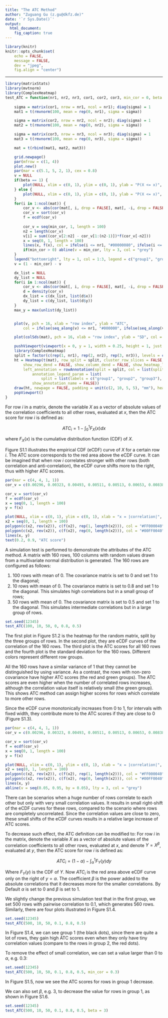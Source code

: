 ```yaml
---
title: "The ATC Method"
author: "Zuguang Gu (z.gu@dkfz.de)"
date: '`r Sys.Date()`'
output:
  html_document:
    fig_caption: true
---
```


```r
library(knitr)
knitr::opts_chunk$set(
    echo = FALSE,
    message = FALSE,
    dev = "jpeg",
    fig.align = "center")
```

-------------------------------------------

```r
library(matrixStats)
library(mvtnorm)
library(ComplexHeatmap)
test_ATC = function(nr1, nr2, nr3, cor1, cor2, cor3, min_cor = 0, beta = 1) {
	
	sigma = matrix(cor1, nrow = nr1, ncol = nr1); diag(sigma) = 1
	mat1 = t(rmvnorm(100, mean = rep(0, nr1), sigma = sigma))

	sigma = matrix(cor2, nrow = nr2, ncol = nr2); diag(sigma) = 1
	mat2 = t(rmvnorm(100, mean = rep(0, nr2), sigma = sigma))

	sigma = matrix(cor3, nrow = nr3, ncol = nr3); diag(sigma) = 1
	mat3 = t(rmvnorm(100, mean = rep(0, nr3), sigma = sigma))

	mat = t(rbind(mat1, mat2, mat3))

	grid.newpage()
	par(mfrow = c(1, 4))
	plot.new()
	par(mar = c(5.1, 5, 2, 1), cex = 0.8)
	v = NULL
	if(beta == 1) {
		plot(NULL, xlim = c(0, 1), ylim = c(0, 1), ylab = "P(X <= x)", xlab = "|correlation|")
	} else {
		plot(NULL, xlim = c(0, 1), ylim = c(0, 1), ylab = "P(X <= x)", xlab = "|correlation|^beta")
	}
	for(i in 1:ncol(mat)) {
	    cor_v <- abs(cor(mat[, i, drop = FALSE], mat[, -i, drop = FALSE]))^beta
	    cor_v = sort(cor_v)
	    f = ecdf(cor_v)
	    
	    cor_v = seq(min_cor, 1, length = 100)
	    n2 = length(cor_v)
	    v[i] = sum((cor_v[2:n2] - cor_v[1:(n2-1)])*f(cor_v[-n2]))
	    x = seq(0, 1, length = 100)
	    lines(x, f(x), col = ifelse(i <= nr1, "#00000080", ifelse(i <= nr1+nr2, "#FF000080", "#00FF0080")))
	    if(min_cor > 0) abline(v = min_cor, lty = 3, col = "grey")
	}
	legend("bottomright", lty = 1, col = 1:3, legend = c("group1", "group2", "group3"))
	v = (1 - min_cor) - v

	dx_list = NULL
	dy_list = NULL
	for(i in 1:ncol(mat)) {
	    cor_v <- abs(cor(mat[, i, drop = FALSE], mat[, -i, drop = FALSE]))
	    d = density(cor_v)
	    dx_list = c(dx_list, list(d$x))
	    dy_list = c(dy_list, list(d$y))
	}
	max_y = max(unlist(dy_list))


	plot(v, pch = 16, xlab = "row index", ylab = "ATC", 
		col = ifelse(seq_along(v) <= nr1, "#000000", ifelse(seq_along(v) <= nr1+nr2, "#FF0000", "#00FF00")))

	plot(colSds(mat), pch = 16, xlab = "row index", ylab = "SD", col = ifelse(seq_along(v) <= nr1, "#000000", ifelse(seq_along(v) <= nr1+nr2, "#FF0000", "#00FF00")))

	pushViewport(viewport(x = 0, y = 1, width = 0.25, height = 1, just = c("left", "top")))
	library(ComplexHeatmap)
	split = factor(c(rep(1, nr1), rep(2, nr2), rep(3, nr3)), levels = c(1, 2, 3))
	ht = Heatmap(t(mat), row_split = split, cluster_row_slices = FALSE, row_title = NULL,
		show_row_dend = FALSE, show_column_dend = FALSE, show_heatmap_legend = FALSE,
		left_annotation = rowAnnotation(split = split, col = list(split = c("1" = 1, "2" = 2, "3" = 3)),
			annotation_legend_param = list(
				split = list(labels = c("group1", "group2", "group3"), nrow = 1, title = "")),
			show_annotation_name = FALSE))
	draw(ht, newpage = FALSE, padding = unit(c(2, 10, 5, 5), "mm"), heatmap_legend_side = "bottom")
	popViewport()
}
```

For row $i$ in a matrix, denote the variable $X$ as a vector of absolute
values of the correlation coefficients to all other rows, evaluated at $x$,
then the ATC score for row $i$ is defined as:

$$ ATC_i = 1 - \int_0^1F_X(x)dx $$

where $F_X(x)$ is the cumulative distribution function (CDF) of $X$. 

Figure S1.1 illustrates the empirical CDF (eCDF) curve of $X$ for a certain row
$i$. The ATC score corresponds to the red area above the eCDF curve. It can be
imagined that when row $i$ correlates stronger with other rows (both
correlation and anti-correlation), the eCDF curve shifts more to the right,
thus with higher ATC scores.

```r
par(mar = c(4, 4, 1, 1))
cor_v = c(0.00296, 0.00323, 0.00493, 0.00511, 0.00513, 0.00653, 0.00838, 0.00859, 0.00923, 0.0116, 0.0141, 0.0142, 0.0144, 0.0161, 0.0186, 0.0195, 0.0205, 0.0222, 0.0231, 0.0237, 0.0242, 0.025, 0.0255, 0.0277, 0.028, 0.029, 0.029, 0.0314, 0.0322, 0.0355, 0.0357, 0.0363, 0.0379, 0.0392, 0.0411, 0.0423, 0.0426, 0.0441, 0.0449, 0.046, 0.0501, 0.0508, 0.0529, 0.0536, 0.054, 0.0541, 0.0549, 0.0567, 0.0576, 0.0581, 0.0605, 0.0608, 0.0639, 0.0671, 0.0682, 0.0698, 0.0717, 0.0737, 0.0747, 0.075, 0.0773, 0.0816, 0.0834, 0.0837, 0.0869, 0.0899, 0.0928, 0.0937, 0.0945, 0.0946, 0.0964, 0.0981, 0.099, 0.101, 0.102, 0.102, 0.103, 0.104, 0.106, 0.109, 0.111, 0.115, 0.115, 0.116, 0.116, 0.121, 0.124, 0.127, 0.127, 0.127, 0.133, 0.135, 0.135, 0.135, 0.138, 0.143, 0.144, 0.146, 0.156, 0.16, 0.164, 0.169, 0.173, 0.178, 0.179, 0.179, 0.194, 0.202, 0.211, 0.253, 0.396, 0.429, 0.447, 0.455, 0.457, 0.465, 0.466, 0.477, 0.487, 0.488, 0.498, 0.518, 0.519, 0.522, 0.524, 0.526, 0.528, 0.539, 0.54, 0.541, 0.544, 0.546, 0.548, 0.551, 0.552, 0.556, 0.558, 0.559, 0.565, 0.568, 0.568, 0.574, 0.574, 0.576, 0.576, 0.579, 0.58, 0.582, 0.585, 0.59, 0.591, 0.592, 0.594, 0.596, 0.597, 0.609, 0.614, 0.615, 0.628)

cor_v = sort(cor_v)
f = ecdf(cor_v)
x = seq(0, 1, length = 100)
y = f(x)

plot(NULL, xlim = c(0, 1), ylim = c(0, 1), xlab = "x = |correlation|", ylab = "P(X <= x)")
x2 = seq(0, 1, length = 100)
polygon(c(x2, rev(x2)), c(f(x2), rep(1, length(x2))), col = "#FF000040", border = NA)
polygon(c(x2, rev(x2)), c(f(x2), rep(0, length(x2))), col = "#00FF0040", border = NA)
lines(x, y)
text(0.2, 0.9, "ATC score")
```


A simulation test is performed to demonstrate the attributes of the ATC method. A
matrix with 160 rows, 100 columns with random values drawn from a multivariate
normal distribution is generated. The 160 rows are configured as follows:

1. 100 rows with mean of 0. The covariance matrix is set to 0 and set 1 to the
   diagonal;
2. 10 rows with mean of 0. The covariance matrix is set to 0.8 and set 1 to the
   diagonal. This simulates high correlations but in a small group of rows;
3. 50 rows with mean of 0. The covariance matrix is set to 0.5 and set 1 to the
   diagonal. This simulates intermediate correlations but in a large group of
   rows.

```r
set.seed(12345)
test_ATC(100, 10, 50, 0, 0.8, 0.5)
```

The first plot in Figure S1.2 is the heatmap for the random matrix, split
by the three groups of rows. In the second plot, they are eCDF curves of the
correlation of the 160 rows. The third plot is the ATC scores
for all 160 rows and the fourth plot is the standard deviation for the 160
rows. Different colors represent different row groups.

All the 160 rows have a similar variance of 1 that they cannot be distinguished
by using variance. As a contrast, the rows with non-zero covariance have
higher ATC scores (the red and green groups). The ATC scores are even higher
when the number of correlated rows increases, although the correlation value
itself is relatively small (the green group). This shows ATC method can assign
higher scores for rows which correlate to more other rows.

Since the eCDF curve monotonically increases from 0 to 1, for intervals with fixed
width, they contribute more to the ATC scores if they are close to 0 (Figure S1.3).

```r
par(mar = c(4, 4, 1, 1))
cor_v = c(0.00296, 0.00323, 0.00493, 0.00511, 0.00513, 0.00653, 0.00838, 0.00859, 0.00923, 0.0116, 0.0141, 0.0142, 0.0144, 0.0161, 0.0186, 0.0195, 0.0205, 0.0222, 0.0231, 0.0237, 0.0242, 0.025, 0.0255, 0.0277, 0.028, 0.029, 0.029, 0.0314, 0.0322, 0.0355, 0.0357, 0.0363, 0.0379, 0.0392, 0.0411, 0.0423, 0.0426, 0.0441, 0.0449, 0.046, 0.0501, 0.0508, 0.0529, 0.0536, 0.054, 0.0541, 0.0549, 0.0567, 0.0576, 0.0581, 0.0605, 0.0608, 0.0639, 0.0671, 0.0682, 0.0698, 0.0717, 0.0737, 0.0747, 0.075, 0.0773, 0.0816, 0.0834, 0.0837, 0.0869, 0.0899, 0.0928, 0.0937, 0.0945, 0.0946, 0.0964, 0.0981, 0.099, 0.101, 0.102, 0.102, 0.103, 0.104, 0.106, 0.109, 0.111, 0.115, 0.115, 0.116, 0.116, 0.121, 0.124, 0.127, 0.127, 0.127, 0.133, 0.135, 0.135, 0.135, 0.138, 0.143, 0.144, 0.146, 0.156, 0.16, 0.164, 0.169, 0.173, 0.178, 0.179, 0.179, 0.194, 0.202, 0.211, 0.253, 0.396, 0.429, 0.447, 0.455, 0.457, 0.465, 0.466, 0.477, 0.487, 0.488, 0.498, 0.518, 0.519, 0.522, 0.524, 0.526, 0.528, 0.539, 0.54, 0.541, 0.544, 0.546, 0.548, 0.551, 0.552, 0.556, 0.558, 0.559, 0.565, 0.568, 0.568, 0.574, 0.574, 0.576, 0.576, 0.579, 0.58, 0.582, 0.585, 0.59, 0.591, 0.592, 0.594, 0.596, 0.597, 0.609, 0.614, 0.615, 0.628)

cor_v = sort(cor_v)
f = ecdf(cor_v)
x = seq(0, 1, length = 100)
y = f(x)

plot(NULL, xlim = c(0, 1), ylim = c(0, 1), xlab = "x = |correlation|", ylab = "P(X <= x)")
x2 = seq(0, 1, length = 100)
polygon(c(x2, rev(x2)), c(f(x2), rep(1, length(x2))), col = "#FF000040", border = NA)
polygon(c(x2, rev(x2)), c(f(x2), rep(0, length(x2))), col = "#00FF0040", border = NA)
lines(x, y)
abline(v = seq(0.05, 0.95, by = 0.05), lty = 3, col = "grey")
```

There can be scenarios when a huge number of rows correlate to each other but
only with very small correlation values. It results in small right-shift of
the eCDF curves for these rows, compared to the scenario where rows are
completely uncorrelated. Since the correlation values are close to zero, these
small shifts of the eCDF curves results in a relative large increase of ATC
scores.

To decrease such effect, the ATC definition can be modified to: For row $i$ in
the matrix, denote the variable $X$ as a vector of absolute values of the
correlation coefficients to all other rows, evaluated at $x$, and denote $Y = X^\beta$,
evaluated at $y$, then the ATC score for row $i$ is defined as:

$$ ATC_i = (1-\alpha) - \int_\alpha^1F_Y(y)dy $$

Where $F_Y(y)$ is the CDF of $Y$. Now $ATC_i$ is the red area above eCDF curve only on the right of 
$y =\alpha$. The coefficient $\beta$ is the power added to the absolute
correlations that it decreases more for the smaller correlations. By Default
$\alpha$ is set to 0 and $\beta$ is set to 1.

We slightly change the previous simulation test that in the first group, we
set 500 rows with pairwise correlation to 0.1, which generates 560 rows.
Similarly, there are four plots illustrated in Figure S1.4.

```r
set.seed(12345)
test_ATC(500, 10, 50, 0.1, 0.8, 0.5)
```

In Figure S1.4, we can see group 1 (the black dots), since there are quite a lot of rows, they
gain high ATC scores even when they only have tiny correlation values (compare 
to the rows in group 2, the red dots).

To remove the effect of small correlation, we can set a value larger than 0 to
$\alpha$, e.g. 0.3:

```r
set.seed(12345)
test_ATC(500, 10, 50, 0.1, 0.8, 0.5, min_cor = 0.3)
```

In Figure S1.5, now we see the ATC scores for rows in group 1 decrease.

We can also set $\beta$, e.g. 3, to decrease the value for rows in group 1, as shown in Figure S1.6.

```r
set.seed(12345)
test_ATC(500, 10, 50, 0.1, 0.8, 0.5, beta = 3)
```


<br>
<br>
<br>
<br>
<br>
<br>
<br>
<br>
<br>
<br>
